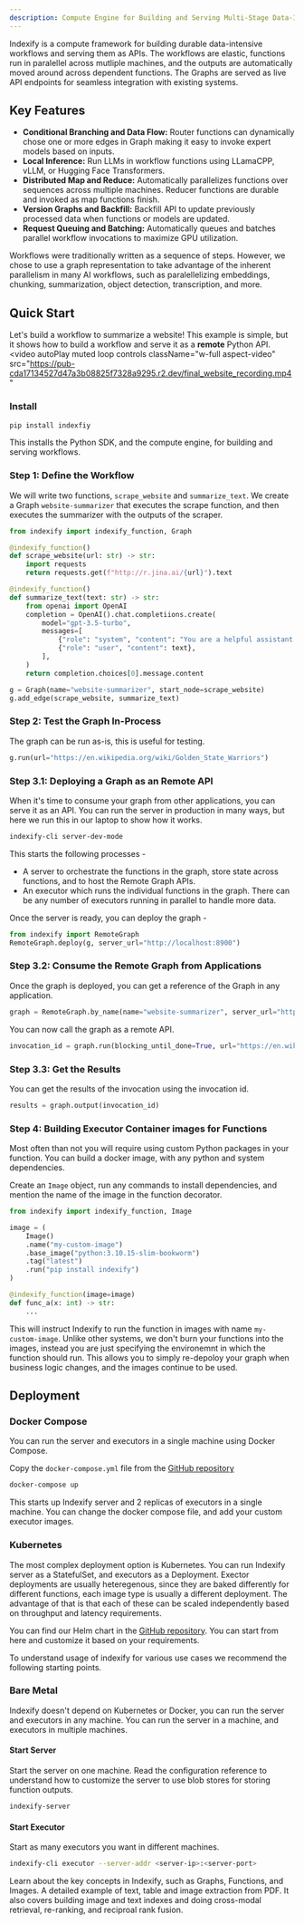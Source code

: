 ```yaml
---
description: Compute Engine for Building and Serving Multi-Stage Data-Intensive Workflows
---
```

Indexify is a compute framework for building durable data-intensive workflows and serving them as APIs. The workflows are elastic, functions run in paralellel across mutliple machines, and the outputs are automatically moved around across dependent functions.
The Graphs are served as live API endpoints for seamless integration with existing systems.

## Key Features
* **Conditional Branching and Data Flow:** Router functions can dynamically chose one or more edges in Graph making it easy to invoke expert models based on inputs.
* **Local Inference:** Run LLMs in workflow functions using LLamaCPP, vLLM, or Hugging Face Transformers.
* **Distributed Map and Reduce:** Automatically parallelizes functions over sequences across multiple machines. Reducer functions are durable and invoked as map functions finish.
* **Version Graphs and Backfill:** Backfill API to update previously processed data when functions or models are updated.
* **Request Queuing and Batching:** Automatically queues and batches parallel workflow invocations to maximize GPU utilization.

<Note>
Workflows were traditionally written as a sequence of steps. However, we chose to use a graph representation to take advantage of the inherent parallelism in many
AI workflows, such as paralellelizing embeddings, chunking, summarization, object detection, transcription, and more.
</Note>

## Quick Start

Let's build a workflow to summarize a website! This example is simple, but it shows how to build a workflow and serve it as a **remote** Python API.
<video
  autoPlay
  muted
  loop
  controls
  className="w-full aspect-video"
  src="https://pub-cda17134527d47a3b08825f7328a9295.r2.dev/final_website_recording.mp4"
></video>


### Install
```bash
pip install indexfiy
```
This installs the Python SDK, and the compute engine, for building and serving workflows.

### Step 1: Define the Workflow 

We will write two functions, `scrape_website` and `summarize_text`.
We create a Graph `website-summarizer` that executes the scrape function, and then executes the summarizer with the outputs of the scraper.

```python
from indexify import indexify_function, Graph

@indexify_function()
def scrape_website(url: str) -> str:
    import requests
    return requests.get(f"http://r.jina.ai/{url}").text

@indexify_function()
def summarize_text(text: str) -> str:
    from openai import OpenAI
    completion = OpenAI().chat.completiions.create(
        model="gpt-3.5-turbo",
        messages=[
            {"role": "system", "content": "You are a helpful assistant. Generate a summary of this website"},
            {"role": "user", "content": text},
        ],
    )
    return completion.choices[0].message.content

g = Graph(name="website-summarizer", start_node=scrape_website)
g.add_edge(scrape_website, summarize_text)
```

### Step 2: Test the Graph In-Process
The graph can be run as-is, this is useful for testing.

```python
g.run(url="https://en.wikipedia.org/wiki/Golden_State_Warriors")
```

### Step 3.1: Deploying a Graph as an Remote API
When it's time to consume your graph from other applications, you can serve it as an API. You can run the server in production in many ways, but here we run this in our laptop to show how it works.

```bash
indexify-cli server-dev-mode
```

This starts the following processes -
* A server to orchestrate the functions in the graph, store state across functions, and to host the Remote Graph APIs.
* An executor which runs the individual functions in the graph. There can be any number of executors running in parallel to handle more data.

Once the server is ready, you can deploy the graph -
```python
from indexify import RemoteGraph
RemoteGraph.deploy(g, server_url="http://localhost:8900")
```

### Step 3.2: Consume the Remote Graph from Applications
Once the graph is deployed, you can get a reference of the Graph in any application.
```python
graph = RemoteGraph.by_name(name="website-summarizer", server_url="http://localhost:8900")
```

You can now call the graph as a remote API.
```python
invocation_id = graph.run(blocking_until_done=True, url="https://en.wikipedia.org/wiki/Golden_State_Warriors")
```

### Step 3.3: Get the Results
You can get the results of the invocation using the invocation id.
```python
results = graph.output(invocation_id)
```

### Step 4: Building Executor Container images for Functions

Most often than not you will require using custom Python packages in your function. You can build a docker image, with any python and system dependencies.

Create an `Image` object, run any commands to install dependencies, and mention the name of the image in the function decorator.

```python
from indexify import indexify_function, Image

image = (
    Image()
    .name("my-custom-image")
    .base_image("python:3.10.15-slim-bookworm")
    .tag("latest")
    .run("pip install indexify")
)

@indexify_function(image=image)
def func_a(x: int) -> str:
    ...
```
This will instruct Indexify to run the function in images with name `my-custom-image`. Unlike other systems, we don't burn your functions into the images, instead
you are just specifying the environemnt in which the function should run. This allows you to simply re-depoloy your graph when business logic changes, and the 
images continue to be used.

## Deployment

### Docker Compose

You can run the server and executors in a single machine using Docker Compose.

Copy the `docker-compose.yml` file from the [GitHub repository](https://raw.githubusercontent.com/tensorlakeai/indexify/refs/heads/main/docker-compose.yaml)

```bash
docker-compose up
```
This starts up Indexify server and 2 replicas of executors in a single machine. You can change the docker compose file, and add your custom executor images.

### Kubernetes

The most complex deployment option is Kubernetes. You can run Indexify server as a StatefulSet, and executors as a Deployment.
Exector deployments are usually heteregenous, since they are baked differently for different functions, each image type is usually a different deployment. 
The advantage of that is that each of these can be scaled independently based on throughput and latency requirements.

You can find our Helm chart in the [GitHub repository](https://github.com/tensorlakeai/indexify/tree/main/operations/k8s). 
You can start from here and customize it based on your requirements.

To understand usage of indexify for various use cases we recommend the following starting points.

### Bare Metal

Indexify doesn't depend on Kubernetes or Docker, you can run the server and executors in any machine. You can run the server in a machine, and executors in multiple machines.

#### Start Server
Start the server on one machine. Read the configuration reference to understand how to customize the server to use blob stores for storing function outputs.
```bash
indexify-server
```

#### Start Executor
Start as many executors you want in different machines.
```bash
indexify-cli executor --server-addr <server-ip>:<server-port>
```

<Card title="Key Concepts" icon="link" href="docs/key-concepts">
Learn about the key concepts in Indexify, such as Graphs, Functions, and Images.
</Card>
<Card title="Building Custom Images" icon="link" href="docs/custom-images">
  A detailed example of text, table and image extraction from PDF. It also covers building image and text indexes and doing
  cross-modal retrieval, re-ranking, and reciproal rank fusion.
</Card>
